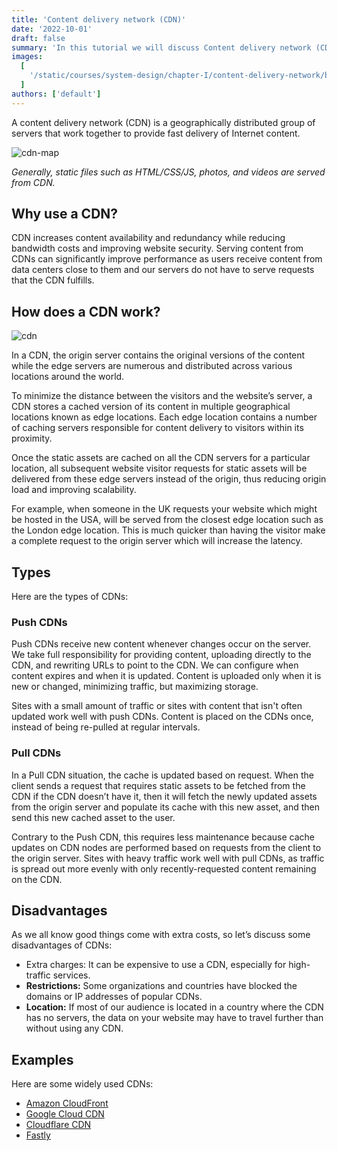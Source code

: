 ```yaml
---
title: 'Content delivery network (CDN)'
date: '2022-10-01'
draft: false
summary: 'In this tutorial we will discuss Content delivery network (CDN)'
images:
  [
    '/static/courses/system-design/chapter-I/content-delivery-network/banner.png',
  ]
authors: ['default']
---
```


A content delivery network (CDN) is a geographically distributed group of servers that work together to provide fast delivery of Internet content.

![cdn-map](/static/courses/system-design/chapter-I/content-delivery-network/cdn-map.png)

_Generally, static files such as HTML/CSS/JS, photos, and videos are served from CDN._

## Why use a CDN?

CDN increases content availability and redundancy while reducing bandwidth costs and improving website security. Serving content from CDNs can significantly improve performance as users receive content from data centers close to them and our servers do not have to serve requests that the CDN fulfills.

## How does a CDN work?

![cdn](/static/courses/system-design/chapter-I/content-delivery-network/cdn.png)

In a CDN, the origin server contains the original versions of the content while the edge servers are numerous and distributed across various locations around the world.

To minimize the distance between the visitors and the website’s server, a CDN stores a cached version of its content in multiple geographical locations known as edge locations. Each edge location contains a number of caching servers responsible for content delivery to visitors within its proximity.

Once the static assets are cached on all the CDN servers for a particular location, all subsequent website visitor requests for static assets will be delivered from these edge servers instead of the origin, thus reducing origin load and improving scalability.

For example, when someone in the UK requests your website which might be hosted in the USA, will be served from the closest edge location such as the London edge location. This is much quicker than having the visitor make a complete request to the origin server which will increase the latency.

## Types

Here are the types of CDNs:

### Push CDNs

Push CDNs receive new content whenever changes occur on the server. We take full responsibility for providing content, uploading directly to the CDN, and rewriting URLs to point to the CDN. We can configure when content expires and when it is updated. Content is uploaded only when it is new or changed, minimizing traffic, but maximizing storage.

Sites with a small amount of traffic or sites with content that isn't often updated work well with push CDNs. Content is placed on the CDNs once, instead of being re-pulled at regular intervals.

### Pull CDNs

In a Pull CDN situation, the cache is updated based on request. When the client sends a request that requires static assets to be fetched from the CDN if the CDN doesn’t have it, then it will fetch the newly updated assets from the origin server and populate its cache with this new asset, and then send this new cached asset to the user.

Contrary to the Push CDN, this requires less maintenance because cache updates on CDN nodes are performed based on requests from the client to the origin server. Sites with heavy traffic work well with pull CDNs, as traffic is spread out more evenly with only recently-requested content remaining on the CDN.

## Disadvantages

As we all know good things come with extra costs, so let’s discuss some disadvantages of CDNs:

- Extra charges: It can be expensive to use a CDN, especially for high-traffic services.
- **Restrictions:** Some organizations and countries have blocked the domains or IP addresses of popular CDNs.
- **Location:** If most of our audience is located in a country where the CDN has no servers, the data on your website may have to travel further than without using any CDN.

## Examples

Here are some widely used CDNs:

- [Amazon CloudFront](https://aws.amazon.com/cloudfront/)
- [Google Cloud CDN](https://cloud.google.com/cdn)
- [Cloudflare CDN](https://www.cloudflare.com/cdn/)
- [Fastly](https://www.fastly.com/products/cdn)
